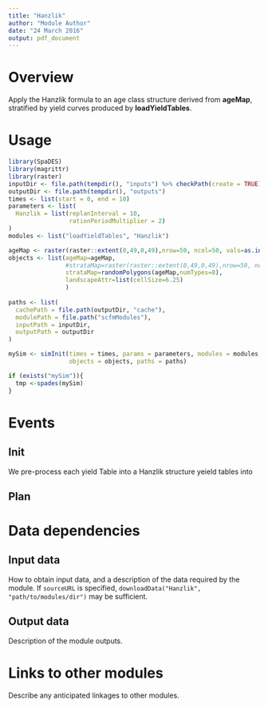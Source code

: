 ```yaml
---
title: "Hanzlik"
author: "Module Author"
date: "24 March 2016"
output: pdf_document
---
```


# Overview

Apply the Hanzlik formula to an age class structure derived from __ageMap__,
stratified by yield curves produced by __loadYieldTables__.

# Usage

```r
library(SpaDES)
library(magrittr)
library(raster)
inputDir <- file.path(tempdir(), "inputs") %>% checkPath(create = TRUE)
outputDir <- file.path(tempdir(), "outputs")
times <- list(start = 0, end = 10)
parameters <- list(
  Hanzlik = list(replanInterval = 10,
                 rationPeriodMultiplier = 2)
)
modules <- list("loadYieldTables", "Hanzlik")

ageMap <- raster(raster::extent(0,49,0,49),nrow=50, ncol=50, vals=as.integer(runif(50*50)*150))
objects <- list(ageMap=ageMap,
                #strataMap=raster(raster::extent(0,49,0,49),nrow=50, ncol=50, vals=rep(5,50*50)),
                strataMap=randomPolygons(ageMap,numTypes=8),
                landscapeAttr=list(cellSize=6.25)
                )
            
paths <- list(
  cachePath = file.path(outputDir, "cache"),
  modulePath = file.path("scfmModules"),
  inputPath = inputDir,
  outputPath = outputDir
)

mySim <- simInit(times = times, params = parameters, modules = modules,
                 objects = objects, paths = paths)

if (exists("mySim")){
  tmp <-spades(mySim)
}

```

# Events

## Init

We pre-process each yield Table into a Hanzlik structure yeield tables into 

## Plan

# Data dependencies

## Input data

How to obtain input data, and a description of the data required by the module.
If `sourceURL` is specified, `downloadData("Hanzlik", "path/to/modules/dir")` may be sufficient.

## Output data

Description of the module outputs.

# Links to other modules

Describe any anticipated linkages to other modules.


